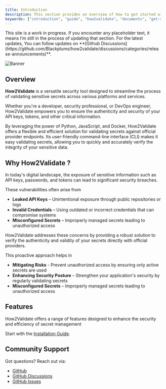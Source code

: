 ```yaml
---
title: Introduction
description: This section provides an overview of how to get started with the Documents, How2Validate Starter Kit.
keywords: ["introduction", "guide", "how2validate", "documents", "get-started"]
---
```


<Note title="Note" type="warning">
  This site is a work in progress. If you encounter any placeholder text, 
  it means I’m still in the process of updating that section. 
  For the latest updates, You can follow updates on **[Github Discussions](https://github.com/Blackplums/how2validate/discussions/categories/release-announcements)**.
</Note>

![Banner](/images/banner.png "Documents")

## Overview

**How2Validate** is a versatile security tool designed to streamline the process of validating sensitive secrets across various platforms and services.

Whether you're a developer, security professional, or DevOps engineer, How2Validate empowers you to ensure the authenticity and security of your API keys, tokens, and other critical information.

By leveraging the power of Python, JavaScript, and Docker, How2Validate offers a flexible and efficient solution for validating secrets against official provider endpoints. Its user-friendly command-line interface (CLI) makes it easy validating secrets, allowing you to quickly and accurately verify the integrity of your sensitive data.


## Why How2Validate ?

In today's digital landscape, the exposure of sensitive information such as API keys, passwords, and tokens can lead to significant security breaches. 

These vulnerabilities often arise from

- **Leaked API Keys** – Unintentional exposure through public repositories or logs
- **Invalid Credentials** – Using outdated or incorrect credentials that can compromise systems
- **Misconfigured Secrets** –  Improperly managed secrets leading to unauthorized access

How2Validate addresses these concerns by providing a robust solution to verify the authenticity and validity of your secrets directly with official providers. 

This proactive approach helps in

- **Mitigating Risks** - Prevent unauthorized access by ensuring only active secrets are used
- **Enhancing Security Posture** – Strengthen your application's security by regularly validating secrets
- **Misconfigured Secrets** –  Improperly managed secrets leading to unauthorized access


## Features

How2Validate offers a range of features designed to enhance the security and efficiency of secret management


<CardGrid>
  <Card
    title="Validate API Keys, Passwords, and Sensitive Information"
    description="Interacts with official provider authentication endpoints to ensure the authenticity of secrets"
  />
  <Card
    title="Cross-Platform Support"
    description="Available for Python, and Docker environments"
  />
  <Card
    title="Easy to Use"
    description="Simplifies secret validation with straightforward commands and functions"
  />
  <Card
    title="Real-Time Feedback"
    description="Instantly know the status of your secrets — whether they are active or not"
  />
  <Card
    title="Detailed Reporting (Alpha Feature)"
    description="Receive comprehensive reports on secret validation"
  />
  <Card
    title="Updating Providers"
    description="Keep the tool up-to-date with the latest secret providers and their secret types"
  />
</CardGrid>

Start with the [Installation Guide](/docs/basic-setup/installation).

## Community Support

Got questions? Reach out via:

- [GitHub](https://github.com/Blackplums/how2validate)
- [GitHub Discussions](https://github.com/Blackplums/how2validate/discussions/categories/release-announcements)
- [GitHub Issues](https://github.com/Blackplums/how2validate/issues)

